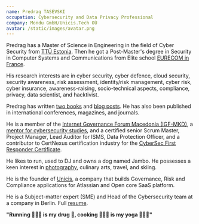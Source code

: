 ```yaml
---
name: Predrag TASEVSKI
occupation: Cybersecurity and Data Privacy Professional
company: Mondu GmbH/Unicis.Tech OÚ
avatar: /static/images/avatar.png
---
```


Predrag has a Master of Science in Engineering in the field of Cyber Security from [TTÜ Estonia](https://taltech.ee/). Then he got a Post-Master's degree in Security in Computer Systems and Communications from Elite school [EURECOM in France](https://www.eurecom.fr/en).

His research interests are in cyber security, cyber defence, cloud security, security awareness, risk assessment, identity/risk management, cyber risk, cyber insurance, awareness-raising, socio-technical aspects, compliance, privacy, data scientist, and hacktivist.

Predrag has written [two books](/publication) and [blog posts](/blog). He has also been published in international conferences, magazines, and journals.

He is a member of the [Internet Governance Forum Macedonia (IGF-MKD)](https://igfmkd.mk/en/starting_page/), a [mentor for cybersecurity studies](/teaching), and a certified senior Scrum Master, Project Manager, Lead Auditor for ISMS, Data Protection Officer, and a contributor to CertNexus certification industry for the [CyberSec First Responder Certificate](https://certnexus.com/cybersec-first-responder-cfr/).

He likes to run, used to DJ and owns a dog named Jambo. He possesses a keen interest in [photography](/photography), culinary arts, travel, and skiing.

He is the founder of [Unicis](https://www.unicis.tech), a company that builds Governance, Risk and Compliance applications for Atlassian and Open core SaaS platform.

He is a Subject-matter expert (SME) and Head of the Cybersecurity team at a company in Berlin. Full [resume](/resume).

**"Running 🏃🏻‍♂️ is my drug 💊, cooking 👨🏻‍🍳 is my yoga 🧘🏻‍♂️"**
